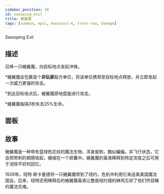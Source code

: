 ```yaml
---
sidebar_position: 10
id: swooping_evil
title: 蜷翼魔
tags: [summon, epic, manacost-4, front-row, damage]
---
```


Swooping Evil 

<!--truncate-->



<CardBasics cardKey={id}/>


## 描述

召唤一只蜷翼魔，向目标地点发起冲锋。

*蜷翼魔会包裹首个**非玩家**敌方单位，将该单位携带至目标地点释放，并立即发起一次威力更强的攻击。

*到达目标地点后，蜷翼魔原地盘旋进行攻击。

*蜷翼魔每隔3秒失去25%生命。

## 面板


<LevelComponent/>


<CardDynamicTable cardKey={id}/>


<CardComplexTable cardKey={id}/>





## 故事

蜷翼魔是一种带有蓝绿色花纹的魔法生物，浑身是刺，酷似蝙蝠。非飞行状态，它会把带刺的翅膀收起，蜷缩在一个卵囊中。蜷翼魔的毒液稀释到特定浓度之后可用于消除不好的回忆。

1926年，纽特·斯卡曼德将一只蜷翼魔带到了纽约，危机中利用它来逃离美国魔法国会。后来，纽特还用稀释后的蜷翼魔毒液让整座纽约城的麻鸡忘却了他们所目睹的魔法灾难。




